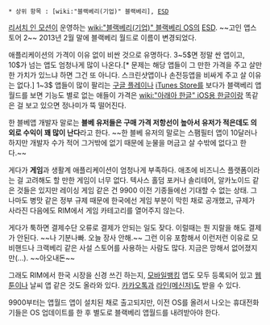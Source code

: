  * 상위 항목 : [wiki:"블랙베리(기업)" 블랙베리], [[ESD]]

[[리서치 인 모션]]이 운영하는 [[wiki:"블랙베리(기업)" 블랙베리 OS]]의 [[ESD]]. ~~고인 앱스토어 2~~ 2013년 2월 말에 블랙베리 월드로 이름이 변경되었다.

애플리케이션의 가격이 이유 없이 비싼 것으로 유명하다. 3~5$면 정말 싼 앱이고, 10$가 넘는 앱도 엄청나게 많이 나온다.[* 문제는 해당 앱들이 그 만한 가격을 주고 살만한 가치가 있느냐 하면 그건 또 아니다. 스크린샷앱이나 손전등앱을 비싸게 주고 살 이유는 없다.] 1~3$ 앱들이 많이 팔리는 [[구글 플레이]]나 [[iTunes Store]]를 보다가 블랙베리 앱월드를 보면 기능도 별로 없는 애들이 가격은 [[wiki:"아래아 한글" iOS용 한글]]이랑 똑같은 걸 보고 있으면 정나미가 뚝 떨어진다.

한 블베앱 개발자 말로는 '''블베 유저들은 구매 가격 저항선이 높아서 유저가 적은데도 의외로 수익이 꽤 많이 난다'''라고 한다. ~~한 블베 유저의 말로는 스팸필터 앱이 10달러나 하지만 개발자 수가 적어 그거밖에 없기 때문에 눈물을 머금고 살 수밖에 없다고 한다.~~

게다가 '''게임'''과 생활계 애플리케이션이 엄청나게 부족하다. 애초에 비즈니스 플랫폼이라는 걸 고려해도 할 만한 게임이 너무 없다. 텍사스 홀덤 포커나 솔리테어, 알카노이드 같은 것들은 있지만 레이싱 게임 같은 건 9900 이전 기종들에선 기대할 수 없는 상태. 그나마도 병맛 같은 정부 규제 때문에 한국에선 게임 부분이 막힌 채로 공개했고, 규제가 사라진 다음에도 RIM에서 게임 카테고리를 열어주지 않는다.

게다가 툭하면 결제수단 오류로 결제가 안되는 일도 잦다. 이럴때는 뭔 지랄을 해도 결제가 안된다. ~~나 기분나빠. 오늘 장사 안해.~~ 그런 이유 포함해서 이런저런 이유로 모비핸드나 크랙베리 같은 사설 스토어를 사용하는 사람도 많다. 지금은 망해서 없어졌지만(…). ~~아오내돈~~

그래도 RIM에서 한국 시장을 신경 쓰긴 하는지, [[모바일뱅킹]] 앱도 모두 등록되어 있고 [[웹툰]]이나 날씨 앱 같은 것도 올라와 있다. [[카카오톡]]과 [[라인(메신저)]]도 받을 수 있다.

9900부터는 앱월드 앱이 설치된 채로 출고되지만, 이전 OS를 올려서 나오는 휴대전화기들은 OS 업데이트를 한 후 별도로 블랙베리 앱월드를 내려받아야 한다.
